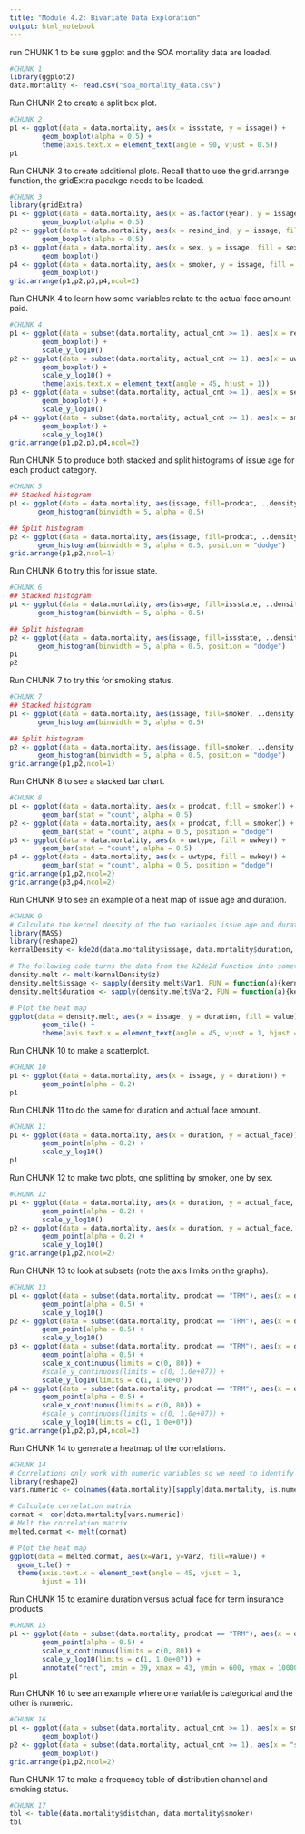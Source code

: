 ```yaml
---
title: "Module 4.2: Bivariate Data Exploration"
output: html_notebook
---
```


run CHUNK 1 to be sure ggplot and the SOA mortality data are loaded.

```r
#CHUNK 1
library(ggplot2)
data.mortality <- read.csv("soa_mortality_data.csv")
```

Run CHUNK 2 to create a split box plot.

```r
#CHUNK 2
p1 <- ggplot(data = data.mortality, aes(x = issstate, y = issage)) +
        geom_boxplot(alpha = 0.5) +
        theme(axis.text.x = element_text(angle = 90, vjust = 0.5))
p1
```

Run CHUNK 3 to create additional plots. Recall that to use the grid.arrange function, the gridExtra pacakge needs to be loaded.

```r
#CHUNK 3
library(gridExtra)
p1 <- ggplot(data = data.mortality, aes(x = as.factor(year), y = issage, fill = as.factor(year))) +
        geom_boxplot(alpha = 0.5) 
p2 <- ggplot(data = data.mortality, aes(x = resind_ind, y = issage, fill = smoker)) +
        geom_boxplot(alpha = 0.5) 
p3 <- ggplot(data = data.mortality, aes(x = sex, y = issage, fill = sex)) +
        geom_boxplot()
p4 <- ggplot(data = data.mortality, aes(x = smoker, y = issage, fill = smoker)) +
        geom_boxplot()
grid.arrange(p1,p2,p3,p4,ncol=2)
```

Run CHUNK 4 to learn how some variables relate to the actual face amount paid.

```r
#CHUNK 4
p1 <- ggplot(data = subset(data.mortality, actual_cnt >= 1), aes(x = resind_ind, y = actual_face, fill = resind_ind)) +
        geom_boxplot() +
        scale_y_log10()
p2 <- ggplot(data = subset(data.mortality, actual_cnt >= 1), aes(x = uwkey, y = actual_face, fill = uwkey)) +
        geom_boxplot() +
        scale_y_log10() +
        theme(axis.text.x = element_text(angle = 45, hjust = 1))
p3 <- ggplot(data = subset(data.mortality, actual_cnt >= 1), aes(x = sex, y = actual_face, fill = sex)) +
        geom_boxplot() +
        scale_y_log10()
p4 <- ggplot(data = subset(data.mortality, actual_cnt >= 1), aes(x = smoker, y = actual_face, fill = smoker)) +
        geom_boxplot() +
        scale_y_log10()
grid.arrange(p1,p2,p3,p4,ncol=2)
```

Run CHUNK 5 to produce both stacked and split histograms of issue age for each product category.

```r
#CHUNK 5
## Stacked histogram
p1 <- ggplot(data = data.mortality, aes(issage, fill=prodcat, ..density..)) +
       geom_histogram(binwidth = 5, alpha = 0.5)

## Split histogram
p2 <- ggplot(data = data.mortality, aes(issage, fill=prodcat, ..density..)) +
       geom_histogram(binwidth = 5, alpha = 0.5, position = "dodge")
grid.arrange(p1,p2,ncol=1)
```

Run CHUNK 6 to try this for issue state.

```r
#CHUNK 6
## Stacked histogram
p1 <- ggplot(data = data.mortality, aes(issage, fill=issstate, ..density..)) +
       geom_histogram(binwidth = 5, alpha = 0.5)

## Split histogram
p2 <- ggplot(data = data.mortality, aes(issage, fill=issstate, ..density..)) +
       geom_histogram(binwidth = 5, alpha = 0.5, position = "dodge")
p1
p2
```

Run CHUNK 7 to try this for smoking status.

```r
#CHUNK 7
## Stacked histogram
p1 <- ggplot(data = data.mortality, aes(issage, fill=smoker, ..density..)) +
       geom_histogram(binwidth = 5, alpha = 0.5)

## Split histogram
p2 <- ggplot(data = data.mortality, aes(issage, fill=smoker, ..density..)) +
       geom_histogram(binwidth = 5, alpha = 0.5, position = "dodge")
grid.arrange(p1,p2,ncol=1)
```

Run CHUNK 8 to see a stacked bar chart.

```r
#CHUNK 8
p1 <- ggplot(data = data.mortality, aes(x = prodcat, fill = smoker)) +
        geom_bar(stat = "count", alpha = 0.5)
p2 <- ggplot(data = data.mortality, aes(x = prodcat, fill = smoker)) +
        geom_bar(stat = "count", alpha = 0.5, position = "dodge")
p3 <- ggplot(data = data.mortality, aes(x = uwtype, fill = uwkey)) +
        geom_bar(stat = "count", alpha = 0.5)
p4 <- ggplot(data = data.mortality, aes(x = uwtype, fill = uwkey)) +
        geom_bar(stat = "count", alpha = 0.5, position = "dodge")
grid.arrange(p1,p2,ncol=2)
grid.arrange(p3,p4,ncol=2)
```

Run CHUNK 9 to see an example of a heat map of issue age and duration.

```r
#CHUNK 9
# Calculate the kernel density of the two variables issue age and duration
library(MASS)
library(reshape2)
kernalDensity <- kde2d(data.mortality$issage, data.mortality$duration, n = 50)

# The following code turns the data from the k2de2d function into something that can be plotted by ggplot2
density.melt <- melt(kernalDensity$z)
density.melt$issage <- sapply(density.melt$Var1, FUN = function(a){kernalDensity$x[a]}) 
density.melt$duration <- sapply(density.melt$Var2, FUN = function(a){kernalDensity$y[a]})

# Plot the heat map
ggplot(data = density.melt, aes(x = issage, y = duration, fill = value)) +
        geom_tile() + 
        theme(axis.text.x = element_text(angle = 45, vjust = 1, hjust = 1))
```

Run CHUNK 10 to make a scatterplot.

```r
#CHUNK 10
p1 <- ggplot(data = data.mortality, aes(x = issage, y = duration)) +
        geom_point(alpha = 0.2)
p1
```

Run CHUNK 11 to do the same for duration and actual face amount.

```r
#CHUNK 11
p1 <- ggplot(data = data.mortality, aes(x = duration, y = actual_face)) +
        geom_point(alpha = 0.2) +
        scale_y_log10()
p1
```

Run CHUNK 12 to make two plots, one splitting by smoker, one by sex.

```r
#CHUNK 12
p1 <- ggplot(data = data.mortality, aes(x = duration, y = actual_face, color = smoker)) +
        geom_point(alpha = 0.2) +
        scale_y_log10()
p2 <- ggplot(data = data.mortality, aes(x = duration, y = actual_face, color = sex)) +
        geom_point(alpha = 0.2) +
        scale_y_log10()
grid.arrange(p1,p2,ncol=2)
```

Run CHUNK 13 to look at subsets (note the axis limits on the graphs).

```r
#CHUNK 13
p1 <- ggplot(data = subset(data.mortality, prodcat == "TRM"), aes(x = duration, y = actual_face, color = smoker)) +
        geom_point(alpha = 0.5) +
        scale_y_log10()
p2 <- ggplot(data = subset(data.mortality, prodcat == "TRM"), aes(x = duration, y = actual_face, color = sex)) +
        geom_point(alpha = 0.5) +
        scale_y_log10()
p3 <- ggplot(data = subset(data.mortality, prodcat == "TRM"), aes(x = duration, y = actual_face, color = smoker)) +
        geom_point(alpha = 0.5) +
        scale_x_continuous(limits = c(0, 80)) + 
        #scale_y_continuous(limits = c(0, 1.0e+07)) +
        scale_y_log10(limits = c(1, 1.0e+07))
p4 <- ggplot(data = subset(data.mortality, prodcat == "TRM"), aes(x = duration, y = actual_face, color = sex)) +
        geom_point(alpha = 0.5) +
        scale_x_continuous(limits = c(0, 80)) + 
        #scale_y_continuous(limits = c(0, 1.0e+07)) +
        scale_y_log10(limits = c(1, 1.0e+07))
grid.arrange(p1,p2,p3,p4,ncol=2)
```

Run CHUNK 14 to generate a heatmap of the correlations. 

```r
#CHUNK 14
# Correlations only work with numeric variables so we need to identify these first:
library(reshape2)
vars.numeric <- colnames(data.mortality)[sapply(data.mortality, is.numeric)]

# Calculate correlation matrix
cormat <- cor(data.mortality[vars.numeric])
# Melt the correlation matrix
melted.cormat <- melt(cormat)

# Plot the heat map
ggplot(data = melted.cormat, aes(x=Var1, y=Var2, fill=value)) + 
  geom_tile() +
  theme(axis.text.x = element_text(angle = 45, vjust = 1, 
        hjust = 1))
```

Run CHUNK 15 to examine duration versus actual face for term insurance products.

```r
#CHUNK 15
p1 <- ggplot(data = subset(data.mortality, prodcat == "TRM"), aes(x = duration, y = actual_face)) +
        geom_point(alpha = 0.5) +
        scale_x_continuous(limits = c(0, 80)) + 
        scale_y_log10(limits = c(1, 1.0e+07)) +
        annotate("rect", xmin = 39, xmax = 43, ymin = 600, ymax = 10000, fill = "red", alpha = 0.2)
p1
```

Run CHUNK 16 to see an example where one variable is categorical and the other is numeric.

```r
#CHUNK 16
p1 <- ggplot(data = subset(data.mortality, actual_cnt >= 1), aes(x = smoker, y = issage, fill = smoker)) +
        geom_boxplot() 
p2 <- ggplot(data = subset(data.mortality, actual_cnt >= 1), aes(x = "smoker", y = issage)) +
        geom_boxplot() 
grid.arrange(p1,p2,ncol=2)
```

Run CHUNK 17 to make a frequency table of distribution channel and smoking status.

```r
#CHUNK 17
tbl <- table(data.mortality$distchan, data.mortality$smoker)
tbl
```

